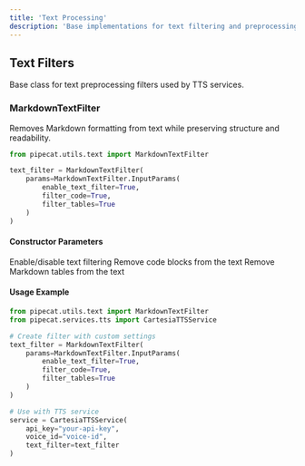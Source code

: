 ```yaml
---
title: 'Text Processing'
description: 'Base implementations for text filtering and preprocessing'
---
```


## Text Filters

<ResponseField name="BaseTextFilter" type="base class">
  Base class for text preprocessing filters used by TTS services.
</ResponseField>

### MarkdownTextFilter

<ResponseField name="MarkdownTextFilter" type="class">
  Removes Markdown formatting from text while preserving structure and readability.

```python
from pipecat.utils.text import MarkdownTextFilter

text_filter = MarkdownTextFilter(
    params=MarkdownTextFilter.InputParams(
        enable_text_filter=True,
        filter_code=True,
        filter_tables=True
    )
)
```

</ResponseField>

#### Constructor Parameters

<ParamField path="enable_text_filter" type="bool" default="True">
  Enable/disable text filtering
</ParamField>

<ParamField path="filter_code" type="bool" default="False">
  Remove code blocks from the text
</ParamField>

<ParamField path="filter_tables" type="bool" default="False">
  Remove Markdown tables from the text
</ParamField>

#### Usage Example

```python
from pipecat.utils.text import MarkdownTextFilter
from pipecat.services.tts import CartesiaTTSService

# Create filter with custom settings
text_filter = MarkdownTextFilter(
    params=MarkdownTextFilter.InputParams(
        enable_text_filter=True,
        filter_code=True,
        filter_tables=True
    )
)

# Use with TTS service
service = CartesiaTTSService(
    api_key="your-api-key",
    voice_id="voice-id",
    text_filter=text_filter
)
```
